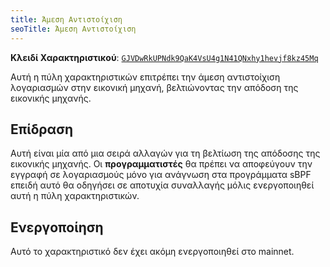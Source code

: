 ```yaml
---
title: Άμεση Αντιστοίχιση
seoTitle: Άμεση Αντιστοίχιση
---
```


**Κλειδί Χαρακτηριστικού**:
[`GJVDwRkUPNdk9QaK4VsU4g1N41QNxhy1hevjf8kz45Mq`](https://explorer.solana.com/address/GJVDwRkUPNdk9QaK4VsU4g1N41QNxhy1hevjf8kz45Mq)

Αυτή η πύλη χαρακτηριστικών επιτρέπει την άμεση αντιστοίχιση λογαριασμών στην
εικονική μηχανή, βελτιώνοντας την απόδοση της εικονικής μηχανής.

## Επίδραση

Αυτή είναι μία από μια σειρά αλλαγών για τη βελτίωση της απόδοσης της εικονικής
μηχανής. Οι **προγραμματιστές** θα πρέπει να αποφεύγουν την εγγραφή σε
λογαριασμούς μόνο για ανάγνωση στα προγράμματα sBPF επειδή αυτό θα οδηγήσει σε
αποτυχία συναλλαγής μόλις ενεργοποιηθεί αυτή η πύλη χαρακτηριστικών.

## Ενεργοποίηση

Αυτό το χαρακτηριστικό δεν έχει ακόμη ενεργοποιηθεί στο mainnet.
